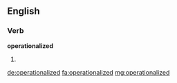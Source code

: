 ==English==

===Verb===
'''operationalized'''

# {{en-past of|operationalize}}

[[de:operationalized]]
[[fa:operationalized]]
[[mg:operationalized]]
